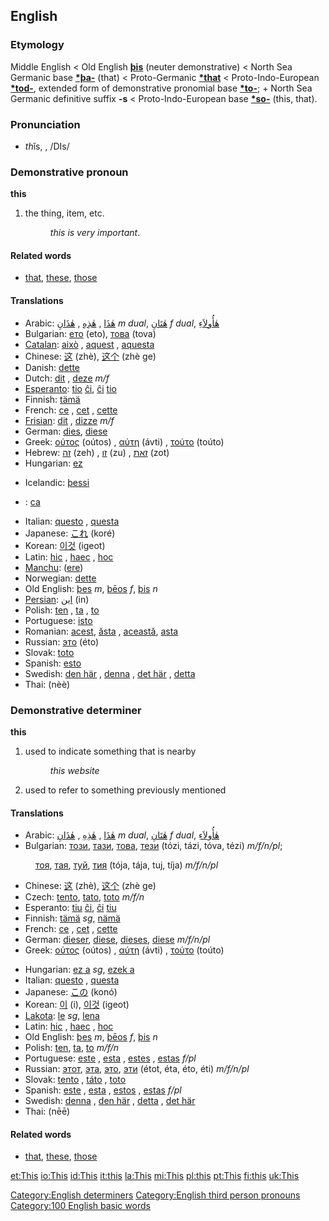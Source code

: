 ==English==

{{rank|have|or|from|28|this|but|all|him}}

===Etymology===
Middle English < Old English '''[[þis]]''' (neuter demonstrative) < North Sea Germanic base '''[[*þa-]]''' (that) < Proto-Germanic '''[[*that]]''' < Proto-Indo-European '''[[*tod-]]''', extended form of demonstrative pronomial base '''[[*to-]]'''; + North Sea Germanic definitive suffix '''-s''' < Proto-Indo-European base '''[[*so-]]''' (this, that).

===Pronunciation===
*<i>th</i>ĭs, {{IPAchar|/ðɪs/}}, /DIs/

===Demonstrative pronoun===
'''this'''

# the thing, item, etc.
#: ''this is very important''.

====Related words====
*[[that]], [[these]], [[those]]

====Translations====
{{top}}
*Arabic: [[هذا|هٰذَا]] {{IPAchar|(háːðaː)}} {{m}}, [[هذه|هٰذِهِ]] {{IPAchar|(haːðíːhi)}} {{f}}, [[هذان|هٰذَانِ]] {{IPAchar|(haːðáːni)}} ''m dual'', [[هتان|هٰتَانِ]] {{IPAchar|(haːtáːni)}} ''f dual'', [[هأولاء|هٰأُولاَءِ]] {{IPAchar|(haː’uláː’i)}} {{p}}
*Bulgarian: [[ето]] (eto), [[това]] (tova)
*[[Catalan]]: [[això]] {{n}}, [[aquest]] {{m}}, [[aquesta]] {{f}}
*Chinese: [[这]] (zhè), [[这个]] (zhè ge)
*Danish: [[dette]]
*Dutch: [[dit]] {{n}}, [[deze]] ''m/f''
*[[Esperanto]]: [[tio]] [[ĉi]], [[ĉi]] [[tio]]
*Finnish: [[tämä]]
*French: [[ce]] {{m}}, [[cet]] {{m}}, [[cette]] {{f}}
*[[Frisian]]: [[dit]] {{n}}, [[dizze]] ''m/f''
*German: [[dies]], [[diese]]
*Greek: [[ούτος]] (oútos) {{m}}, [[αύτη]] (ávti) {{f}}, [[τούτο]] (toúto) {{n}}
*Hebrew: [[זה]] (zeh) {{m}}, [[זו]] (zu) {{f}}, [[זאת]] (zot) {{p}}
*Hungarian: [[ez]]
{{mid}}
*Icelandic: [[þessi]]
*{{io}}: [[ca]]
*Italian: [[questo]] {{m}}, [[questa]] {{f}}
*Japanese: [[これ]] (koré)
*Korean: [[이것]] (igeot)
*Latin: [[hoc|hic]] {{m}}, [[hoc|haec]] {{f}}, [[hoc]] {{n}}
*[[Manchu]]: ([[ere]])
*Norwegian: [[dette]]
*Old English: [[þes]] ''m'', [[þeos|þēos]] ''f'', [[þis]] ''n''
*[[Persian]]: [[اين]] (in)
*Polish: [[ten]] {{m}}, [[ta]] {{f}}, [[to]] {{n}}
*Portuguese: [[isto]]
*Romanian: [[acest]], [[ăsta]] {{m}}, [[această]], [[asta]] {{f}}
*Russian: [[это]] (éto)
*Slovak: [[toto]]
*Spanish: [[esto]]
*Swedish: [[den här]] {{c}}, [[denna]] {{c}}, [[det här]] {{n}}, [[detta]] {{n}}
*Thai: {{THchar|[[นี่]]}} (nèè)
{{bottom}}

===Demonstrative determiner===
'''this'''

# used to indicate something that is nearby
#:''this website''
# used to refer to something previously mentioned

====Translations====
{{top}}
*Arabic: [[هذا|هٰذَا]] {{IPAchar|(háːðaː)}} {{m}}, [[هذه|هٰذِهِ]] {{IPAchar|(haːðíːhi)}} {{f}}, [[هذان|هٰذَانِ]] {{IPAchar|(haːðáːni)}} ''m dual'', [[هتان|هٰتَانِ]] {{IPAchar|(haːtáːni)}} ''f dual'', [[هأولاء|هٰأُولاَءِ]] {{IPAchar|(haː’uláː’i)}} {{p}}
*Bulgarian: [[този]], [[тази]], [[това]], [[тези]] (tózi, tázi, tóva, tézi) ''m/f/n/pl'';
:[[тоя]], [[тая]], [[туй]], [[тия]] (tója, tája, tuj, tíja) ''m/f/n/pl''
*Chinese: [[这]] (zhè), [[这个]] (zhè ge)
*Czech: [[tento]], [[tato]], [[toto]] ''m/f/n''
*Esperanto: [[tiu]] [[ĉi]], [[ĉi]] [[tiu]]
*Finnish: [[tämä]] ''sg'', [[nämä]] {{p}}
*French: [[ce]] {{m}}, [[cet]] {{m}}, [[cette]] {{f}}
*German: [[dieser]], [[diese]], [[dieses]], [[diese]] ''m/f/n/pl''
*Greek: [[ούτος]] (oútos) {{m}}, [[αύτη]] (ávti) {{f}}, [[τούτο]] (toúto) {{n}}
{{mid}}
*Hungarian: [[ez a]] ''sg'', [[ezek a]] {{p}}
*Italian: [[questo]] {{m}}, [[questa]] {{f}}
*Japanese: [[この]] (konó)
*Korean: [[이]] (i), [[이것]] (igeot)
*[[Lakota]]: [[le]] ''sg'', [[lena]] {{p}}
*Latin: [[hoc|hic]] {{m}}, [[hoc|haec]] {{f}}, [[hoc]] {{n}}
*Old English: [[þes]] ''m'', [[þeos|þēos]] ''f'', [[þis]] ''n''
*Polish: [[ten]], [[ta]], [[to]] ''m/f/n''
*Portuguese: [[este]] {{m}}, [[esta]] {{f}}, [[estes]] {{p}}, [[estas]] ''f/pl''
*Russian: [[этот]], [[эта]], [[это]], [[эти]] (étot, éta, éto, éti) ''m/f/n/pl''
*Slovak: [[tento]] {{m}}, [[táto]] {{f}}, [[toto]] {{n}}
*Spanish: [[este]] {{m}}, [[esta]] {{f}},  [[estos]] {{p}}, [[estas]] ''f/pl''
*Swedish: [[denna]] {{c}}, [[den här]] {{c}}, [[detta]] {{n}}, [[det här]] {{n}}
*Thai: {{THchar|[[นี้]]}} (nēē)
{{bottom}}

====Related words====
*[[that]], [[these]], [[those]]

[[Category:English determiners]]
[[Category:English third person pronouns]]
[[Category:100 English basic words]]

[[et:This]]
[[io:This]]
[[id:This]]
[[it:this]]
[[la:This]]
[[mi:This]]
[[pl:this]]
[[pt:This]]
[[fi:this]]
[[uk:This]]
